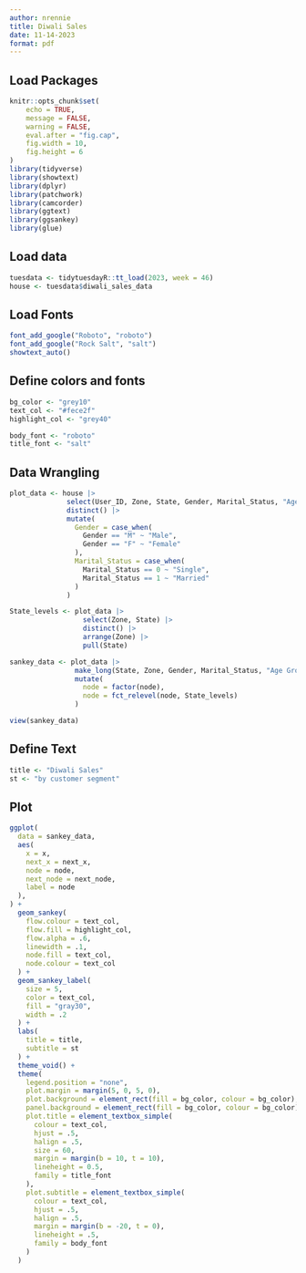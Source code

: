 ```yaml
---
author: nrennie 
title: Diwali Sales
date: 11-14-2023
format: pdf
---
```


## Load Packages 

```r
knitr::opts_chunk$set(
    echo = TRUE, 
    message = FALSE,
    warning = FALSE,
    eval.after = "fig.cap",
    fig.width = 10,
    fig.height = 6
)
library(tidyverse)
library(showtext)
library(dplyr)
library(patchwork)
library(camcorder)
library(ggtext)
library(ggsankey)
library(glue) 
```


## Load data

```r
tuesdata <- tidytuesdayR::tt_load(2023, week = 46)
house <- tuesdata$diwali_sales_data
```


## Load Fonts

```r
font_add_google("Roboto", "roboto")
font_add_google("Rock Salt", "salt")
showtext_auto()
```

## Define colors and fonts

```r
bg_color <- "grey10"
text_col <- "#fece2f"
highlight_col <- "grey40"

body_font <- "roboto"
title_font <- "salt"
```

## Data Wrangling

```r
plot_data <- house |>
              select(User_ID, Zone, State, Gender, Marital_Status, "Age Group") |>
              distinct() |>
              mutate(
                Gender = case_when(
                  Gender == "M" ~ "Male",
                  Gender == "F" ~ "Female"
                ),
                Marital_Status = case_when(
                  Marital_Status == 0 ~ "Single",
                  Marital_Status == 1 ~ "Married"
                )
              )

State_levels <- plot_data |>
                  select(Zone, State) |>
                  distinct() |>
                  arrange(Zone) |>
                  pull(State)

sankey_data <- plot_data |>
                make_long(State, Zone, Gender, Marital_Status, "Age Group") |> # This call adds in the node and next node
                mutate(
                  node = factor(node),
                  node = fct_relevel(node, State_levels)
                )

view(sankey_data)
```

## Define Text

```r
title <- "Diwali Sales"
st <- "by customer segment"
```

## Plot

```r
ggplot(
  data = sankey_data,
  aes(
    x = x,
    next_x = next_x,
    node = node,
    next_node = next_node,
    label = node
  ),
) +
  geom_sankey(
    flow.colour = text_col,
    flow.fill = highlight_col,
    flow.alpha = .6,
    linewidth = .1,
    node.fill = text_col,
    node.colour = text_col
  ) +
  geom_sankey_label(
    size = 5,
    color = text_col, 
    fill = "gray30",
    width = .2
  ) +
  labs(
    title = title,
    subtitle = st
  ) +
  theme_void() +
  theme(
    legend.position = "none",
    plot.margin = margin(5, 0, 5, 0),
    plot.background = element_rect(fill = bg_color, colour = bg_color),
    panel.background = element_rect(fill = bg_color, colour = bg_color),
    plot.title = element_textbox_simple(
      colour = text_col,
      hjust = .5,
      halign = .5,
      size = 60,
      margin = margin(b = 10, t = 10),
      lineheight = 0.5,
      family = title_font
    ),
    plot.subtitle = element_textbox_simple(
      colour = text_col,
      hjust = .5,
      halign = .5,
      margin = margin(b = -20, t = 0),
      lineheight = .5,
      family = body_font
    )
  )
```